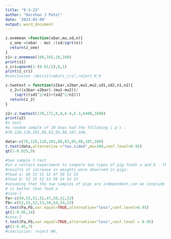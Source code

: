 ---
title: "9-3-23"
author: "Darshan J Patel"
date: '2023-03-09'
output: word_document
---

```{r echo=TRUE}
z.onemean =function(xbar,mu,sd,n){
  z_one =(xbar - mu) /(sd/sqrt(n))
  return(z_one)
}
z1<-z.onemean(160,165,10,100)
print(z1)
z_cri=qnorm(1-(0.01/2),0,1)
print(z_cri)
#conclusion :abs(z1)>abs(z_cri),reject H_0

z.twotest = function(x1bar,x2bar,mu1,mu2,sd1,sd2,n1,n2){
  z_2=((x1bar-x2bar)-(mu1-mu2))/
    (sqrt((sd1^2/n1)+(sd2^2/n2)))
  return(z_2)
}

z2<-z.twotest(170,172,0,0,6.4,6.3,6400,1600)
print(z2)
#t-test
#a random sample of 10 boys had the following i.q's :
#70,120,110,101,88,83,95,98,107,100.

data<-c(70,120,110,101,88,83,95,98,107,100)
t.test(data,alternative ="two.sided",mu=100,conf.level=0.95)
qt(1-0.025,9)

#two sample t-test
#in a certain experiment to compare two types of pig foods a and b . the following 
#results of increase in weights were observed in pigs:
#food a: 49 53 51 52 47 50 52 53
#food b: 52 55 52 53 50 54 54 53
#assuming that the two samples of pigs are independent,can we conplude that food b  
# is better than food a
#case-1
Fa<-c(49,53,51,52,47,50,52,53)
Fb<-c(52,55,52,53,50,54,54,53)
t.test(Fa,Fb,var.equal=TRUE,alternative="less",conf.level=0.95)
qt(1-0.05,14)
#case-2
t.test(Fa,Fb,var.equal=TRUE,alternative="less",conf.level = 0.95)
qt(1-0.05,7)
#conclusion: reject H0,

```
